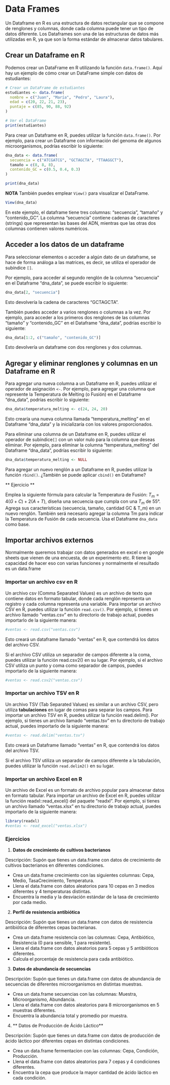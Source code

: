 # Data Frames


Un Dataframe en R es una estructura de datos rectangular que se compone de renglones y columnas, donde cada columna puede tener un tipo de datos diferente. Los Dataframes son una de las estructuras de datos más utilizadas en R, ya que son la forma estándar de almacenar datos tabulares.

## Crear un Dataframe en R
Podemos crear un DataFrame en R utilizando la función `data.frame()`. Aquí hay un ejemplo de cómo crear un DataFrame simple con datos de estudiantes:

```r
# Crear un DataFrame de estudiantes
estudiantes <- data.frame(
  nombre = c("Juan", "María", "Pedro", "Laura"),
  edad = c(20, 22, 21, 23),
  puntaje = c(85, 90, 88, 92)
)

# Ver el DataFrame
print(estudiantes)
```


Para crear un Dataframe en R, puedes utilizar la función `data.frame()`. 
Por ejemplo, para crear un Dataframe con información del genoma de algunos microorganismos, podrías escribir lo siguiente:

```r
dna_data <- data.frame(
  secuencia = c("ATCGATCG", "GCTAGCTA", "TTAAGGCT"),
  tamaño = c(8, 8, 8),
  contenido_GC = c(0.5, 0.4, 0.3)
)

print(dna_data)
```
**NOTA** También puedes emplear `View()` para visualizar el DataFrame. 
```r
View(dna_data)
```

En este ejemplo, el dataframe tiene tres columnas: "secuencia", "tamaño" y "contenido_GC". La columna "secuencia" contiene cadenas de caracteres (strings) que representan las bases del ADN, mientras que las otras dos columnas contienen valores numéricos.

## Acceder a los datos de un dataframe

Para seleccionar elementos o acceder a algún dato de un dataframe, se hace de forma análoga a las matrices, es decir, se utiliza el operador de subíndice `[]`. 

Por ejemplo, para acceder al segundo renglón de la columna "secuencia" en el Dataframe "dna_data", se puede escribir lo siguiente:

```r
dna_data[2, "secuencia"]

```

Esto devolvería la cadena de caracteres "GCTAGCTA".

También puedes acceder a varios renglones o columnas a la vez.
Por ejemplo, para acceder a los primeros dos renglones de las columnas "tamaño" y "contenido_GC" en el Dataframe "dna_data", podrías escribir lo siguiente:

```r
dna_data[1:2, c("tamaño", "contenido_GC")]
```

Esto devolvería un dataframe con dos renglones y dos columnas.

## Agregar y eliminar renglones y columnas en un Dataframe en R
Para agregar una nueva columna a un Dataframe en R, puedes utilizar el operador de asignación `<-`. 
Por ejemplo, para agregar una columna que represente la Temperatura de Melting (o Fusión) en el Dataframe "dna_data", podrías escribir lo siguiente:

```r
dna_data$temperatura_melting <- c(24, 24, 20)
```

Esto crearía una nueva columna llamada "temperatura_melting" en el Dataframe "dna_data" y la inicializaría con los valores proporcionados.

Para eliminar una columna de un Dataframe en R, puedes utilizar el operador de subíndice`[]` con un valor nulo para la columna que deseas eliminar. Por ejemplo, para eliminar la columna "temperatura_melting" del Dataframe "dna_data", podrías escribir lo siguiente:


```r
dna_data$temperatura_melting <- NULL
```

Para agregar un nuevo renglón a un Dataframe en R, puedes utilizar la función `rbind()`. ¿También se puede aplicar `cbind()` en Dataframe?

** Ejercicio ** 

Emplea la siguiente fórmula para calcular la Temperatura de Fusión:  $T_m=4(G+C)+2(A+T)$, diseña una secuencia que cumpla con una $T_m$ de $55°$. Agrega sus características (secuencia, tamaño, cantidad GC & T_m) en un nuevo renglón. También será necesario agregar la columna Tm para indicar la Temperatura de Fusión de cada secuencia. Usa el Dataframe `dna_data` como base. 

## Importar archivos externos

Normalmente queremos trabajar con datos generados en excel o en google sheets que vienen de una encuesta, de un experimento etc. R tiene la capacidad de hacer eso con varias funciones y normalmente el resultado es un data.frame

### Importar un archivo csv en R

Un archivo csv (Comma Separated Values) es un archivo de texto que contiene datos en formato tabular, donde cada renglón representa un registro y cada columna representa una variable. Para importar un archivo CSV en R, puedes utilizar la función `read.csv()`. Por ejemplo, si tienes un archivo llamado "ventas.csv" en tu directorio de trabajo actual, puedes importarlo de la siguiente manera:

```r
#ventas <- read.csv("ventas.csv")
```

Esto creará un dataframe llamado "ventas" en R, que contendrá los datos del archivo CSV.

Si el archivo CSV utiliza un separador de campos diferente a la coma, puedes utilizar la función read.csv2() en su lugar. Por ejemplo, si el archivo CSV utiliza un punto y coma como separador de campos, puedes importarlo de la siguiente manera:

```r
#ventas <- read.csv2("ventas.csv")
```
### Importar un archivo TSV en R

Un archivo TSV (Tab Separated Values) es similar a un archivo CSV, pero utiliza **tabulaciones** en lugar de comas para separar los campos. Para importar un archivo TSV en R, puedes utilizar la función read.delim(). Por ejemplo, si tienes un archivo llamado "ventas.tsv" en tu directorio de trabajo actual, puedes importarlo de la siguiente manera:
```r
#ventas <- read.delim("ventas.tsv")

```


Esto creará un Dataframe llamado "ventas" en R, que contendrá los datos del archivo TSV.

Si el archivo TSV utiliza un separador de campos diferente a la tabulación, puedes utilizar la función `read.delim2()` en su lugar.

### Importar un archivo Excel en R
Un archivo de Excel es un formato de archivo popular para almacenar datos en formato tabular. Para importar un archivo de Excel en R, puedes utilizar la función readxl::read_excel() del paquete "readxl". Por ejemplo, si tienes un archivo llamado "ventas.xlsx" en tu directorio de trabajo actual, puedes importarlo de la siguiente manera:

```r
library(readxl)
#ventas <- read_excel("ventas.xlsx")

```

### Ejercicios

1. **Datos de crecimiento de cultivos bacterianos**

Descripción: Supón que tienes un data.frame con datos de crecimiento de cultivos bacterianos en diferentes condiciones.

- Crea un data.frame crecimiento con las siguientes columnas: Cepa, Medio, TasaCrecimiento, Temperatura.
- Llena el data.frame con datos aleatorios para 10 cepas en 3 medios diferentes y 4 temperaturas distintas.
- Encuentra la media y la desviación estándar de la tasa de crecimiento por cada medio.

2. **Perfil de resistencia antibiótica**

Descripción: Supón que tienes un data.frame con datos de resistencia antibiótica de diferentes cepas bacterianas.

- Crea un data.frame resistencia con las columnas: Cepa, Antibiótico, Resistencia (0 para sensible, 1 para resistente).
- Llena el data.frame con datos aleatorios para 5 cepas y 5 antibióticos diferentes.
- Calcula el porcentaje de resistencia para cada antibiótico.

3. **Datos de abundancia de secuencias**

Descripción: Supón que tienes un data.frame con datos de abundancia de secuencias de diferentes microorganismos en distintas muestras.

- Crea un data.frame secuencias con las columnas: Muestra, Microorganismo, Abundancia.
- Llena el data.frame con datos aleatorios para 8 microorganismos en 5 muestras diferentes.
- Encuentra la abundancia total y promedio por muestra.

4. ** Datos de Producción de Ácido Láctico**

Descripción: Supón que tienes un data.frame con datos de producción de ácido láctico por diferentes cepas en distintas condiciones.

- Crea un data.frame fermentacion con las columnas: Cepa, Condición, Producción.
- Llena el data.frame con datos aleatorios para 7 cepas y 4 condiciones diferentes.
- Encuentra la cepa que produce la mayor cantidad de ácido láctico en cada condición.

